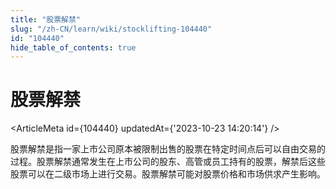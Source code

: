 ```yaml
---
title: "股票解禁"
slug: "/zh-CN/learn/wiki/stocklifting-104440"
id: "104440"
hide_table_of_contents: true
---
```



# 股票解禁

<ArticleMeta id={104440} updatedAt={'2023-10-23 14:20:14'} />
<div className='border-solid border-b border-t-0 my-4 border-[var(--ifm-color-gray-300)]' />

股票解禁是指一家上市公司原本被限制出售的股票在特定时间点后可以自由交易的过程。股票解禁通常发生在上市公司的股东、高管或员工持有的股票，解禁后这些股票可以在二级市场上进行交易。股票解禁可能对股票价格和市场供求产生影响。
